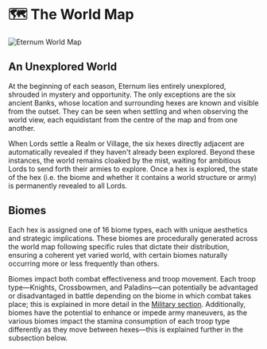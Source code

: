 # 🗺️ The World Map

<img src="/images/covers/05.png" alt="Eternum World Map" className="w-full rounded-lg my-6" />

## An Unexplored World

At the beginning of each season, Eternum lies entirely unexplored, shrouded in mystery and opportunity. The only
exceptions are the six ancient Banks, whose location and surrounding hexes are known and visible from the outset. They
can be seen when settling and when observing the world view, each equidistant from the centre of the map and from one
another.

When Lords settle a Realm or Village, the six hexes directly adjacent are automatically revealed if they haven't already
been explored. Beyond these instances, the world remains cloaked by the mist, waiting for ambitious Lords to send forth
their armies to explore. Once a hex is explored, the state of the hex (i.e. the biome and whether it contains a world
structure or army) is permanently revealed to all Lords.

## Biomes

Each hex is assigned one of 16 biome types, each with unique aesthetics and strategic implications. These biomes are
procedurally generated across the world map following specific rules that dictate their distribution, ensuring a
coherent yet varied world, with certain biomes naturally occurring more or less frequently than others.

Biomes impact both combat effectiveness and troop movement. Each troop type—Knights, Crossbowmen, and Paladins—can
potentially be advantaged or disadvantaged in battle depending on the biome in which combat takes place; this is
explained in more detail in the [Military section](/mechanics/military/stamina-and-biomes). Additionally, biomes have
the potential to enhance or impede army maneuvers, as the various biomes impact the stamina consumption of each troop
type differently as they move between hexes—this is explained further in the subsection below.
